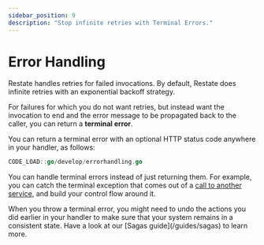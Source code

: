 ```yaml
---
sidebar_position: 9
description: "Stop infinite retries with Terminal Errors."
---
```



# Error Handling

Restate handles retries for failed invocations.
By default, Restate does infinite retries with an exponential backoff strategy.

For failures for which you do not want retries, but instead want the invocation to end and the error message
to be propagated back to the caller, you can return a **terminal error**.

You can return a terminal error with an optional HTTP status code anywhere in your handler, as follows:

```go
CODE_LOAD::go/develop/errorhandling.go
```

You can handle terminal errors instead of just returning them. For example, you can catch the terminal exception that comes out of a [call to another service](/develop/go/service-communication#request-response-calls), and build your control flow around it.


<Admonition type="note" title="Sagas with Restate">
    When you throw a terminal error, you might need to undo the actions you did earlier in your handler to make sure that your system remains in a consistent state.
    Have a look at our [Sagas guide](/guides/sagas) to learn more.
</Admonition>
